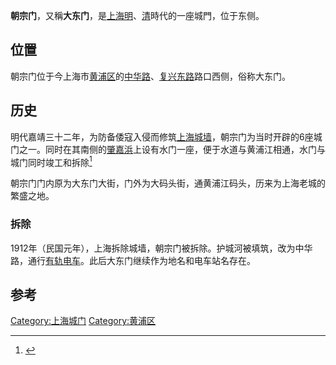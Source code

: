 '''朝宗门'''，又稱'''大东门'''，是[[上海|上海]][[明|明]]、[[清|清]]時代的一座城門，位于东侧。

==位置==
朝宗门位于今上海市[[黄浦区|黄浦区]]的[[中华路|中华路]]、[[复兴东路|复兴东路]]路口西侧，俗称大东门。

==历史==
明代嘉靖三十二年，为防备倭寇入侵而修筑[[上海城墙|上海城墙]]，朝宗门为当时开辟的6座城门之一。同时在其南侧的[[肇嘉浜|肇嘉浜]]上设有水门一座，便于水道与黄浦江相通，水门与城门同时竣工和拆除<ref name="上海城市规划志置县与筑城">{{Cite web |url=http://www.shtong.gov.cn/newsite/node2/node2245/node64620/node64625/node64653/node64657/userobject1ai58427.html |title=《上海城市规划志》>>第一篇 上海城市形成和都市计划>>第一章 上海置县与开埠>>第一节 置县与筑城 |accessdate=2019-04-15 |archive-date=2016-06-27 |archive-url=https://web.archive.org/web/20160627182508/http://www.shtong.gov.cn/Newsite/node2/node2245/node64620/node64625/node64653/node64657/userobject1ai58427.html |dead-url=no }}</ref>

朝宗门门内原为大东门大街，门外为大码头街，通黄浦江码头，历来为上海老城的繁盛之地。

===拆除===
1912年（民国元年），上海拆除城墙，朝宗门被拆除。护城河被填筑，改为中华路，通行[[有轨电车|有轨电车]]。此后大东门继续作为地名和电车站名存在。

==参考==

[[Category:上海城门|Category:上海城门]]
[[Category:黄浦区|Category:黄浦区]]
{{SH-stub}}